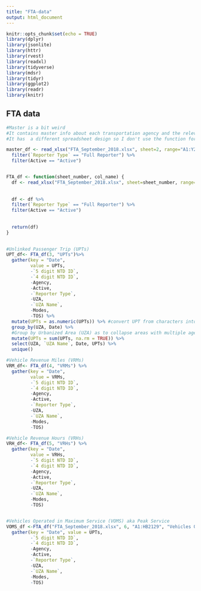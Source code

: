```yaml
---
title: "FTA-data"
output: html_document
---
```


```r
knitr::opts_chunk$set(echo = TRUE)
library(dplyr)
library(jsonlite)
library(httr)
library(rvest)
library(readxl)
library(tidyverse)
library(mdsr)   
library(tidyr)
library(ggplot2)
library(readr)
library(knitr)
```

## FTA data

```r

#Master is a bit weird
#It contains master info about each transportation agency and the relevant Urbanized Area (UZA)
#It has  a different spreadsheet design so I don't use the function for it

master_df <- read_xlsx("FTA_September_2018.xlsx", sheet=2, range="A1:Y2129", col_names=TRUE) %>% 
  filter(`Reporter Type` == "Full Reporter") %>% 
  filter(Active == "Active")


FTA_df <- function(sheet_number, col_name) {
  df <- read_xlsx("FTA_September_2018.xlsx", sheet=sheet_number, range="A1:HB2129", col_names=TRUE) 
  
  
  df <- df %>% 
  filter(`Reporter Type` == "Full Reporter") %>% 
  filter(Active == "Active")
    
  
  return(df)
}

 
#Unlinked Passenger Trip (UPTs)
UPT_df<- FTA_df(3, "UPTs")%>% 
  gather(key = "Date", 
         value = UPTs,
         -`5 digit NTD ID`, 
         -`4 digit NTD ID`, 
         -Agency, 
         -Active, 
         -`Reporter Type`, 
         -UZA, 
         -`UZA Name`, 
         -Modes, 
         -TOS) %>%
  mutate(UPTs = as.numeric(UPTs)) %>% #convert UPT from characters into doubles
  group_by(UZA, Date) %>% 
  #Group by Urbanized Area (UZA) as to collapse areas with multiple agencies and to collapse different kinds of transportation. Group by Date so as to not collapse the time series
  mutate(UPTs = sum(UPTs, na.rm = TRUE)) %>% 
  select(UZA, `UZA Name`, Date, UPTs) %>% 
  unique()

#Vehicle Revenue Miles (VRMs)
VRM_df<- FTA_df(4, "VRMs") %>% 
  gather(key = "Date", 
         value = VRMs, 
         -`5 digit NTD ID`, 
         -`4 digit NTD ID`, 
         -Agency, 
         -Active, 
         -`Reporter Type`, 
         -UZA, 
         -`UZA Name`, 
         -Modes, 
         -TOS)

#Vehicle Revenue Hours (VRHs)
VRH_df<- FTA_df(5, "VRHs") %>% 
  gather(key = "Date", 
         value = VRHs, 
         -`5 digit NTD ID`, 
         -`4 digit NTD ID`, 
         -Agency, 
         -Active, 
         -`Reporter Type`, 
         -UZA, 
         -`UZA Name`, 
         -Modes, 
         -TOS)


#Vehicles Operated in Maximum Service (VOMS) aka Peak Service
VOMS_df <-FTA_df("FTA_September_2018.xlsx", 6, "A1:HB2129", "Vehicles Operated in Maximum Service") %>% 
  gather(key = "Date", value = UPTs, 
         -`5 digit NTD ID`, 
         -`4 digit NTD ID`, 
         -Agency, 
         -Active, 
         -`Reporter Type`, 
         -UZA, 
         -`UZA Name`, 
         -Modes, 
         -TOS)

```
